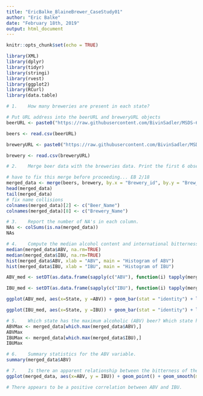 ```yaml
---
title: "EricBalke_BlaineBrewer_CaseStudy01"
author: "Eric Balke"
date: "February 18th, 2019"
output: html_document
---
```

  
  ```r
knitr::opts_chunk$set(echo = TRUE)
```

```r
library(XML)
library(dplyr)
library(tidyr)
library(stringi)
library(rvest)
library(ggplot2)
library(RCurl)
library(data.table)

# 1.	How many breweries are present in each state?

# Put URL address into the beerURL and breweryURL objects
beerURL <- paste0("https://raw.githubusercontent.com/BivinSadler/MSDS-6306-Doing-Data-Science/master/Unit%207/Beers.csv")

beers <- read.csv(beerURL)

breweryURL <- paste0("https://raw.githubusercontent.com/BivinSadler/MSDS-6306-Doing-Data-Science/master/Unit%207/Breweries.csv")

brewery <- read.csv(breweryURL)

# 2.	Merge beer data with the breweries data. Print the first 6 observations and the last six observations to check the merged file.

# have to fix this merge before proceeding... EB 2/18
merged_data <- merge(beers, brewery, by.x = "Brewery_id", by.y = "Brew_ID")
head(merged_data)
tail(merged_data)
# fix name collisions
colnames(merged_data)[2] <- c("Beer_Name")
colnames(merged_data)[8] <- c("Brewery_Name")

# 3.	Report the number of NA's in each column.
NAs <- colSums(is.na(merged_data))
NAs

# 4.	Compute the median alcohol content and international bitterness unit for each state. Plot a bar chart to compare.
median(merged_data$ABV, na.rm=TRUE)
median(merged_data$IBU, na.rm=TRUE)
hist(merged_data$ABV, xlab = "ABV", main = "Histogram of ABV")
hist(merged_data$IBU, xlab = "IBU", main = "Histogram of IBU")

ABV_med <- setDT(as.data.frame(sapply(c("ABV"), function(i) tapply(merged_data[[i]], merged_data$State, median, na.rm=TRUE))), keep.rownames = "State")[]

IBU_med <- setDT(as.data.frame(sapply(c("IBU"), function(i) tapply(merged_data[[i]], merged_data$State, median, na.rm=TRUE))), keep.rownames = "State")[]

ggplot(ABV_med, aes(x=State, y =ABV)) + geom_bar(stat = "identity") + labs(x="State",y="ABV") + ggtitle("Median ABV by State") + theme(plot.title = element_text(hjust = 0.5)) + theme(axis.text=element_text(size=5))

ggplot(IBU_med, aes(x=State, y =IBU)) + geom_bar(stat = "identity") + labs(x="State",y="IBU") + ggtitle("Median IBU by State") + theme(plot.title = element_text(hjust = 0.5)) + theme(axis.text=element_text(size=5))

# 5.	Which state has the maximum alcoholic (ABV) beer? Which state has the most bitter (IBU) beer?
ABVMax <- merged_data[which.max(merged_data$ABV),]
ABVMax
IBUMax <- merged_data[which.max(merged_data$IBU),]
IBUMax

# 6.	Summary statistics for the ABV variable.
summary(merged_data$ABV)

# 7.	Is there an apparent relationship between the bitterness of the beer and its alcoholic content? Draw a scatter plot.
ggplot(merged_data, aes(x=ABV, y = IBU)) + geom_point() + geom_smooth(method="lm", se=TRUE, fullrange=FALSE, level=0.95, linetype="dashed", color="darkred", fill="blue")

# There appears to be a positive correlation between ABV and IBU.

```

